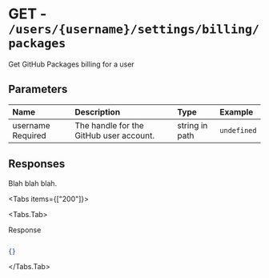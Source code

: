 
# GET - `/users/{username}/settings/billing/packages`

Get GitHub Packages billing for a user

## Parameters

| Name | Description | Type | Example |
| :---- | :---- | :---- | :---- |
| username <span class="bg-blue-100 text-blue-800 text-xs font-medium me-2 px-2.5 py-0.5 rounded dark:bg-blue-900 dark:text-blue-300">Required</span> | The handle for the GitHub user account. | string in path | `undefined` |

## Responses

Blah blah blah.

<Tabs items={["200"]}>

<Tabs.Tab>

Response

```json

{}

```

</Tabs.Tab>

</Tabs>